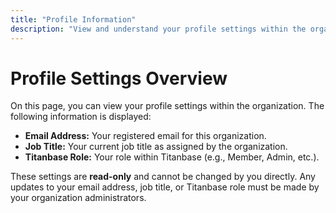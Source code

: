 ```yaml
---
title: "Profile Information"
description: "View and understand your profile settings within the organization."
---
```


# Profile Settings Overview

On this page, you can view your profile settings within the organization. The following information is displayed:

- **Email Address:** Your registered email for this organization.
- **Job Title:** Your current job title as assigned by the organization.
- **Titanbase Role:** Your role within Titanbase (e.g., Member, Admin, etc.).

These settings are **read-only** and cannot be changed by you directly. Any updates to your email address, job title, or Titanbase role must be made by your organization administrators.


